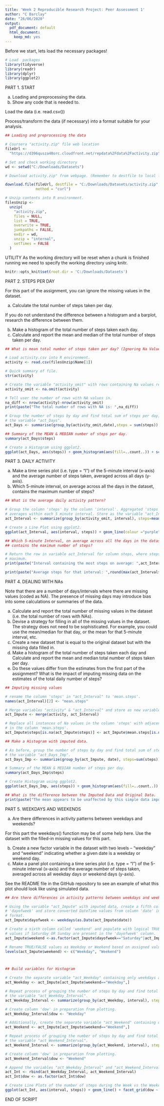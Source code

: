 ---
title: 'Week 2 Reproducible Research Project: Peer Assessment 1'
author: "C Barclay"
date: "26/06/2020"
output:
  pdf_document: default
  html_document:
    keep_md: yes
---

Before we start, lets load the necessary packages!

```{r}
# Load  packages
library(tidyverse)
library(readr)
library(dplyr)
library(ggplot2)
```

PART 1. START

(a) Loading and preprocessing the data.
(b) Show any code that is needed to.

Load the data (i.e. \color{red}{\verb|read.csv()|}read.csv())

Process/transform the data (if necessary) into a format suitable for your
analysis.

```{r}
## Loading and preprocessing the data

# Coursera "activity.zip" file web location
fileUrl <-
  "https://d396qusza40orc.cloudfront.net/repdata%2Fdata%2Factivity.zip"

# Set and check working directory
wd <- setwd("C:/Downloads/Datasets")

# Download activity.zip" from webpage. (Remember to destfile to local file area!!!)

download.file(fileUrl, destfile = "C:/Downloads/Datasets/activity.zip",
              method = "curl")

# Unzip contents into R environment.
filesUnzip <-
  unzip(
    "activity.zip",
    files = NULL,
    list = TRUE,
    overwrite = TRUE,
    junkpaths = FALSE,
    exdir = wd,
    unzip = "internal",
    setTimes = FALSE
  )
```

UTILITY
As the working directory will be reset when a chunk is finished running we need
to specify the working directory using knitr.

```{r setup}
knitr::opts_knit$set(root.dir = 'C:/Downloads/Datasets')
```

PART 2. STEPS PER DAY

For this part of the assignment, you can ignore the missing values in the
dataset.

(a) Calculate the total number of steps taken per day.

If you do not understand the difference between a histogram and a barplot,
research the difference between them.

(b) Make a histogram of the total number of steps taken each day. 
(c) Calculate and report the mean and median of the total number of steps taken per day.

```{r}
## What is mean total number of steps taken per day? (Ignoring Na Values)

# Load activity.csv into R environment.
activity <- read.csv(filesUnzip$Name[1])

# Quick summary of file.
str(activity)

# Create the variable "activity_omit" with rows containing Na values removed.
activity_omit <- na.omit(activity)

# Tell user the number of rows with NA values in.
na_diff <- nrow(activity)-nrow(activity_omit)
print(paste("The total number of rows with NA is: ",na_diff))

# Group the number of steps by day and find total sum of steps per day; store in
# the variable "act_Days".
act_Days <- summarise(group_by(activity_omit,date),steps = sum(steps))

## Summary of the MEAN & MEDIAN number of steps per day.
summary(act_Days$steps)

# Create a Histogram using ggplot2.
ggplot(act_Days, aes(steps)) + geom_histogram(aes(fill=..count..)) + scale_fill_gradient("Count",low="blue", high="orange") + labs(title="Histogram for Steps")
```

PART 3. DAILY ACTIVITY

(a) Make a time series plot (i.e. \color{red}{\verb|type = "l"|}type = "l") of
the 5-minute interval (x-axis) and the average number of steps taken, averaged
across all days (y-axis).
(b) Which 5-minute interval, on average across all the days in the dataset,
contains the maximum number of steps?

```{r}
## What is the average daily activity pattern?

# Group the column 'steps' by the column 'interval'. Aggregated 'steps' into
# averages within each 5 minute interval. Store as the variable "act_Interval".
act_Interval <- summarize(group_by(activity_omit, interval), steps=mean(steps))

# Create a Line Plot using ggplot2.
ggplot(act_Interval, aes(interval, steps)) + geom_line(colour ="purple")

## Which 5-minute Interval, on average across all the days in the dataset,
## contains the maximum number of steps?

# Return the row in variable act_Interval for column steps, where steps is at
# maximum.
print(paste("Interval containing the most steps on average: ",act_Interval$interval[which.max(act_Interval$steps)]))

print(paste("Average steps for that interval: ",round(max(act_Interval$steps),digits=2)))
```

PART 4. DEALING WITH NAs

Note that there are a number of days/intervals where there are missing values
(coded as \color{red}{\verb|NA|}NA). The presence of missing days may introduce
bias into some calculations or summaries of the data.

(a) Calculate and report the total number of missing values in the dataset (i.e.
the total number of rows with \color{red}{\verb|NA|}NAs). 
(b) Devise a strategy for filling in all of the missing values 
in the dataset. The strategy does not need to be sophisticated. For example, 
you could use the mean/median for that day, or the mean for that 5-minute interval, etc. 
(c) Create a new dataset that is equal to the original dataset
but with the missing data filled in. 
(d) Make a histogram of the total number of steps taken each day and 
Calculate and report the mean and median total number of steps taken per day. 
(e) Do these values differ from the estimates from the first 
part of the assignment? What is the impact of imputing missing data 
on the estimates of the total daily number of steps?

```{r}
## Imputing missing values

# rename the column 'steps' in "act_Interval" to 'mean.steps'.
names(act_Interval)[2] <- "mean.steps"

# Merge variables "activity" & "act_Interval" and store as new variable "act_Impute".
act_Impute <- merge(activity, act_Interval)

# Replace all instances of Na values in the column 'steps' with adjacent values
# in the column 'mean.steps'.
act_Impute$steps[is.na(act_Impute$steps)] <- act_Impute$mean.steps[is.na(act_Impute$steps)]

## Make a Histogram with imputed data.

# As before, group the number of steps by day and find total sum of steps per day; store in
# the variable "act_Days_Imp".
act_Days_Imp <- summarize(group_by(act_Impute, date), steps=sum(steps))

# Summary of the MEAN & MEDIAN number of steps per day.
summary(act_Days_Imp$steps)

# Create Histogram using ggplot2.
ggplot(act_Days_Imp, aes(steps)) + geom_histogram(aes(fill=..count..)) + scale_fill_gradient("Count",low="blue", high="orange") + labs(title="Histogram for Steps with Imputed Data")

## What is the difference between the Imputed Data and Original Data.
print(paste("The mean appears to be unaffected by this simple data imputation. The median is smaller than the original data."))
```

PART 5. WEEKDAYS AND WEEKENDS

(a) Are there differences in activity patterns between weekdays and weekends?

For this part the \color{red}{\verb|weekdays()|}weekdays() function may be of
some help here. Use the dataset with the filled-in missing values for this part.

(b) Create a new factor variable in the dataset with two levels – “weekday” and
“weekend” indicating whether a given date is a weekday or weekend day. 
(c) Make a panel plot containing a time series plot (i.e. \color{red}{\verb|type =
"l"|}type = "l") of the 5-minute interval (x-axis) and the average number of
steps taken, averaged across all weekday days or weekend days (y-axis). 

See the README file in the GitHub repository to see an example of what this plot
should look like using simulated data.

```{r}
## Are there differences in activity patterns between weekdays and weekends?

# Using the variable "act_Impute" with imputed data, create a fifth column named
# 'dayofweek' and store converted DateTime values from column 'date' in day
# format.
act_Impute$dayofweek <- weekdays(as.Date(act_Impute$date))

# Create a sixth column called 'weekend' and populate with logical TRUE/FALSE
# values if Saturday OR Sunday are present in the 'dayofweek' column.
act_Impute$weekend <-as.factor(act_Impute$dayofweek=="Saturday"|act_Impute$dayofweek=="Sunday")

# Rename TRUE/FALSE values as Weekday or Weekend based on assigned value.
levels(act_Impute$weekend) <- c("Weekday", "Weekend")



## Build variables for Histogram

# Create the separate variable "act_Weekday" containing only weekdays according to column 'weekend' in variable "act_Impute".
act_Weekday <- act_Impute[act_Impute$weekend=="Weekday",]

# Repeat process of grouping the number of steps by day and find total sum of steps per day; store in
# the variable "act_Weekday_Interval".
act_Weekday_Interval <- summarize(group_by(act_Weekday, interval), steps=mean(steps))

# Create column 'dow' in preparation from plotting.
act_Weekday_Interval$dow <- "Weekday"

# Additionally, create the separate variable "act_Weekend" containing only weekends according to column 'weekend' in variable "act_Impute".
act_Weekend <- act_Impute[act_Impute$weekend=="Weekend",]

# Repeat process of grouping the number of steps by day and find total sum of steps per day; store in
# the variable "act_Weekend_Interval".
act_Weekend_Interval <- summarize(group_by(act_Weekend, interval), steps=mean(steps))

# Create column 'dow' in preparation from plotting.
act_Weekend_Interval$dow <- "Weekend"

# Append the variables "act_Weekday_Interval" and "act_Weekend_Interval" together and store as new variable "act_Int".
act_Int <- rbind(act_Weekday_Interval, act_Weekend_Interval)
act_Int$dow <- as.factor(act_Int$dow)

# Create Line Plots of the number of steps during the Week vs the Weekend using ggplot2.
ggplot(act_Int, aes(interval, steps)) + geom_line() + facet_grid(dow ~ .)
```

END OF SCRIPT